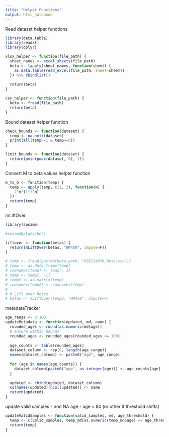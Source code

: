 ```yaml
---
title: "Helper Functions"
output: html_notebook
---
```


Read dataset helper functions

```r
library(data.table)
library(readxl)
library(dplyr)

xlsx_helper <- function(file_path) {
  sheet_names <- excel_sheets(file_path)
  beta <- lapply(sheet_names, function(sheet) {
    as.data.table(read_excel(file_path, sheet=sheet))
  }) %>% rbindlist()
  
  return(beta)
}

csv_helper <- function(file_path) {
  beta <- fread(file_path)
  return(beta)
}
```

Bound dataset helper function

```r
check_bounds <- function(dataset) {
  temp <- na.omit(dataset)
  print(all(temp<=1 & temp>=0))
}

limit_bounds <- function(dataset) {
  return(pmin(pmax(dataset, 0), 1))
}
```

Convert M to beta values helper function

```r
m_to_b <- function(temp) {
  temp <- apply(temp, c(1, 2), function(m) {
    2^m/(1+2^m)
  })
  return(temp)
} 
```

mLiftOver

```r
library(sesame)

#sesameDataCache()

liftover <- function(betas) {
  return(mLiftOver(betas, "HM450", impute=F))
}

# temp <- fread(paste0(beta_path, "GSE124076_beta.csv"))
# temp <- as.data.frame(temp)
# rownames(temp) <- temp[, 1]
# temp <- temp[, -1]
# temp2 <- as.matrix(temp)
# rownames(temp2) <- rownames(temp)
# 
# # Lift over betas
# betas <- mLiftOver(temp2, "HM450", impute=F)
```

metadataTracker

```r
age_range <- 0:100
updateMetadata <- function(updated, md, name) {
  rounded_ages <- round(as.numeric(md$age))
  # ensure within bounds
  rounded_ages <- rounded_ages[rounded_ages <= 100]
  
  age_counts <- table(rounded_ages)
  dataset_column <- rep(0, length(age_range))
  names(dataset_column) <- paste0("age", age_range)
  
  for (age in names(age_counts)) {
    dataset_column[paste0("age", as.integer(age))] <- age_counts[age]
  }
  
  updated <- cbind(updated, dataset_column)
  colnames(updated)[ncol(updated)] <- name
  return(updated)
}
```

update valid samples
- non NA age
- age < 80 (or other if threshold shifts)

```r
updateValidSamples <- function(valid_samples, md, age_threshold) {
  temp <- c(valid_samples, temp_md[as.numeric(temp_md$age) <= age_threshold, ]$sample_id)
  return(temp)
}
```

